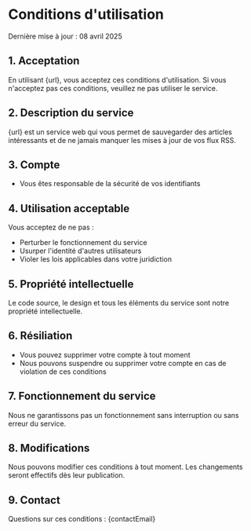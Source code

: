 
# Conditions d'utilisation
Dernière mise à jour : <time dateTime="2025-04-08">08 avril 2025</time>

## 1. Acceptation
En utilisant {url}, vous acceptez ces conditions d'utilisation. Si vous n'acceptez pas ces conditions, veuillez ne pas utiliser le service.

## 2. Description du service
{url} est un service web qui vous permet de sauvegarder des articles intéressants et de ne jamais manquer les mises à jour de vos flux RSS.

## 3. Compte
- Vous êtes responsable de la sécurité de vos identifiants

## 4. Utilisation acceptable
Vous acceptez de ne pas :
- Perturber le fonctionnement du service
- Usurper l'identité d'autres utilisateurs
- Violer les lois applicables dans votre juridiction

## 5. Propriété intellectuelle
Le code source, le design et tous les éléments du service sont notre propriété intellectuelle.

## 6. Résiliation
- Vous pouvez supprimer votre compte à tout moment
- Nous pouvons suspendre ou supprimer votre compte en cas de violation de ces conditions

## 7. Fonctionnement du service
Nous ne garantissons pas un fonctionnement sans interruption ou sans erreur du service.

## 8. Modifications
Nous pouvons modifier ces conditions à tout moment. Les changements seront effectifs dès leur publication.

## 9. Contact
Questions sur ces conditions : {contactEmail}
